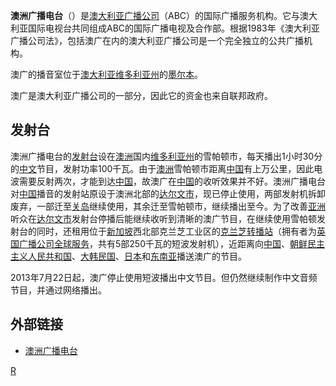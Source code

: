 {{noteTA
|G1=地名
}}
'''澳洲广播电台'''（{{lang-en|ABC Radio Australia}}）是[[澳大利亚广播公司|澳大利亚广播公司]]（ABC）的国际广播服务机构。它与澳大利亚国际电视台共同组成ABC的国际广播电视及合作部。根据1983年《澳大利亚广播公司法》，包括澳广在内的澳大利亚广播公司是一个完全独立的公共广播机构。

澳广的播音室位于[[澳大利亚|澳大利亚]][[维多利亚州|维多利亚州]]的[[墨尔本|墨尔本]]。

澳广是澳大利亚广播公司的一部分，因此它的资金也来自联邦政府。
== 发射台 ==
澳洲广播电台的[[发射台|发射台]]设在[[澳洲|澳洲]]国内[[维多利亚州|维多利亚州]]的雪帕顿市，每天播出1小时30分的[[中文|中文]]节目，发射功率100千瓦。由于[[澳洲|澳洲]]雪帕顿市距离[[中国|中国]]有上万公里，因此电波需要反射两次，才能到达[[中国|中国]]，故澳广在[[中国|中国]]的收听效果并不好。澳洲广播电台对[[中国|中国]]播音的发射站原设于澳洲北部的[[达尔文市|达尔文市]]，现已停止使用，两部发射机拆卸废弃，一部迁至[[关岛|关岛]]继续使用，其余迁至雪帕顿市，继续播出至今。为了改善[[亚洲|亚洲]]听众在[[达尔文市|达尔文市]]发射台停播后能继续收听到清晰的澳广节目，在继续使用雪帕顿发射台的同时，还租用位于[[新加坡|新加坡]]西北部克兰芝工业区的[[克兰芝转播站|克兰芝转播站]]（拥有者为[[英国广播公司全球服务|英国广播公司全球服务]]，共有5部250千瓦的短波发射机），近距离向[[中国|中国]]、[[朝鲜民主主义人民共和国|朝鲜民主主义人民共和国]]、[[大韩民国|大韩民国]]、[[日本|日本]]和[[东南亚|东南亚]]播送澳广的节目。

2013年7月22日起，澳广停止使用短波播出中文节目。但仍然继续制作中文音频节目，并通过网络播出。

==外部链接==
*[http://www.radioaustralia.net.au/chinese/ 澳洲广播电台] {{Wayback|url=http://www.radioaustralia.net.au/chinese/ |date=20150212031703 }}

{{国际广播电台}}

[[Category:國際廣播|R]]